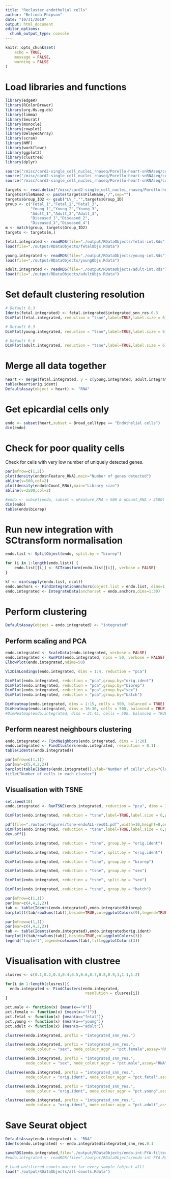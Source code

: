 ```yaml
---
title: "Recluster endothelial cells"
author: "Belinda Phipson"
date: "10/31/2019"
output: html_document
editor_options: 
  chunk_output_type: console
---
```


```r
knitr::opts_chunk$set(
    echo = TRUE,
    message = FALSE,
    warning = FALSE
)
```

# Load libraries and functions

```r
library(edgeR)
library(RColorBrewer)
library(org.Hs.eg.db)
library(limma)
library(Seurat)
library(monocle)
library(cowplot)
library(DelayedArray)
library(scran)
library(NMF)
library(workflowr)
library(ggplot2)
library(clustree)
library(dplyr)
```

```r
source("/misc/card2-single_cell_nuclei_rnaseq/Porello-heart-snRNAseq/code/normCounts.R")
source("/misc/card2-single_cell_nuclei_rnaseq/Porello-heart-snRNAseq/code/findModes.R")
source("/misc/card2-single_cell_nuclei_rnaseq/Porello-heart-snRNAseq/code/ggplotColors.R")
```

```r
targets <- read.delim("/misc/card2-single_cell_nuclei_rnaseq/Porello-heart-snRNAseq/data/targets.txt",header=TRUE, stringsAsFactors = FALSE)
targets$FileName2 <- paste(targets$FileName,"/",sep="")
targets$Group_ID2 <- gsub("LV_","",targets$Group_ID)
group <- c("Fetal_1","Fetal_2","Fetal_3",
           "Young_1","Young_2","Young_3",
           "Adult_1","Adult_2","Adult_3", 
           "Diseased_1","Diseased_2",
           "Diseased_3","Diseased_4")
m <- match(group, targets$Group_ID2)
targets <- targets[m,]
```

```r
fetal.integrated <- readRDS(file="./output/RDataObjects/fetal-int.Rds")
load(file="./output/RDataObjects/fetalObjs.Rdata")

young.integrated <- readRDS(file="./output/RDataObjects/young-int.Rds")
load(file="./output/RDataObjects/youngObjs.Rdata")

adult.integrated <- readRDS(file="./output/RDataObjects/adult-int.Rds")
load(file="./output/RDataObjects/adultObjs.Rdata")
```

# Set default clustering resolution

```r
# Default 0.3
Idents(fetal.integrated) <- fetal.integrated$integrated_snn_res.0.3
DimPlot(fetal.integrated, reduction = "tsne",label=TRUE,label.size = 6)+NoLegend()

# Default 0.3
DimPlot(young.integrated, reduction = "tsne",label=TRUE,label.size = 6)+NoLegend()

# Default 0.6
DimPlot(adult.integrated, reduction = "tsne",label=TRUE,label.size = 6)+NoLegend()

```

# Merge all data together

```r
heart <- merge(fetal.integrated, y = c(young.integrated, adult.integrated), project = "heart")
table(heart$orig.ident)
DefaultAssay(object = heart) <- "RNA"
```

# Get epicardial cells only

```r
endo <- subset(heart,subset = Broad_celltype == "Endothelial cells")
dim(endo)
```

# Check for poor quality cells

Check for cells with very low number of uniquely detected genes. 

```r
par(mfrow=c(1,2))
plot(density(endo$nFeature_RNA),main="Number of genes detected")
abline(v=500,col=2)
plot(density(endo$nCount_RNA),main="Library size")
abline(v=2500,col=2)

#endo <- subset(endo, subset = nFeature_RNA > 500 & nCount_RNA > 2500)
dim(endo)
table(endo$biorep)
```


# Run new integration with SCtransform normalisation


```r
endo.list <- SplitObject(endo, split.by = "biorep")
```

```r
for (i in 1:length(endo.list)) {
    endo.list[[i]] <- SCTransform(endo.list[[i]], verbose = FALSE)
}
```

```r
kf <- min(sapply(endo.list, ncol))
endo.anchors <- FindIntegrationAnchors(object.list = endo.list, dims=1:30,anchor.features = 3000,k.filter=kf)
endo.integrated <- IntegrateData(anchorset = endo.anchors,dims=1:30)
```

# Perform clustering

```r
DefaultAssay(object = endo.integrated) <- "integrated"
```

## Perform scaling and PCA

```r
endo.integrated <- ScaleData(endo.integrated, verbose = FALSE)
endo.integrated <- RunPCA(endo.integrated, npcs = 50, verbose = FALSE)
ElbowPlot(endo.integrated,ndims=50)
```

```r
VizDimLoadings(endo.integrated, dims = 1:4, reduction = "pca")
```

```r
DimPlot(endo.integrated, reduction = "pca",group.by="orig.ident")
DimPlot(endo.integrated, reduction = "pca",group.by="biorep")
DimPlot(endo.integrated, reduction = "pca",group.by="sex")
DimPlot(endo.integrated, reduction = "pca",group.by="batch")
```

```r
DimHeatmap(endo.integrated, dims = 1:15, cells = 500, balanced = TRUE)
DimHeatmap(endo.integrated, dims = 16:30, cells = 500, balanced = TRUE)
#DimHeatmap(endo.integrated, dims = 31:45, cells = 500, balanced = TRUE)
```

## Perform nearest neighbours clustering

```r
endo.integrated <- FindNeighbors(endo.integrated, dims = 1:20)
endo.integrated <- FindClusters(endo.integrated, resolution = 0.1)
table(Idents(endo.integrated))
```

```r
par(mfrow=c(1,1))
par(mar=c(5,4,2,2))
barplot(table(Idents(endo.integrated)),ylab="Number of cells",xlab="Clusters")
title("Number of cells in each cluster")
```


## Visualisation with TSNE

```r
set.seed(10)
endo.integrated <- RunTSNE(endo.integrated, reduction = "pca", dims = 1:20)
```


```r
DimPlot(endo.integrated, reduction = "tsne",label=TRUE,label.size = 6,pt.size = 0.5)+NoLegend()
```

```r
pdf(file="./output/Figures/tsne-endoALL-res01.pdf",width=10,height=8,onefile = FALSE)
DimPlot(endo.integrated, reduction = "tsne",label=TRUE,label.size = 6,pt.size = 0.5)+NoLegend()
dev.off()
```

```r
DimPlot(endo.integrated, reduction = "tsne", group.by = "orig.ident")
```

```r
DimPlot(endo.integrated, reduction = "tsne", split.by = "orig.ident")
```

```r
DimPlot(endo.integrated, reduction = "tsne", group.by = "biorep")
```


```r
DimPlot(endo.integrated, reduction = "tsne", group.by = "sex")
```

```r
DimPlot(endo.integrated, reduction = "tsne", split.by = "sex")
```

```r
DimPlot(endo.integrated, reduction = "tsne", group.by = "batch")
```


```r
par(mfrow=c(1,1))
par(mar=c(4,4,2,2))
tab <- table(Idents(endo.integrated),endo.integrated$biorep)
barplot(t(tab/rowSums(tab)),beside=TRUE,col=ggplotColors(9),legend=TRUE)
```

```r
par(mfrow=c(1,1))
par(mar=c(4,4,2,2))
tab <- table(Idents(endo.integrated),endo.integrated$orig.ident)
barplot(t(tab/rowSums(tab)),beside=TRUE,col=ggplotColors(3))
legend("topleft",legend=colnames(tab),fill=ggplotColors(3))
```

# Visualisation with clustree

```r
clusres <- c(0.1,0.2,0.3,0.4,0.5,0.6,0.7,0.8,0.9,1,1.1,1.2)
```
```r
for(i in 1:length(clusres)){
  endo.integrated <- FindClusters(endo.integrated, 
                                   resolution = clusres[i])
}
```

```r
pct.male <- function(x) {mean(x=="m")}
pct.female <- function(x) {mean(x=="f")}
pct.fetal <- function(x) {mean(x=="fetal")}
pct.young <- function(x) {mean(x=="young")}
pct.adult <- function(x) {mean(x=="adult")}
```

```r
clustree(endo.integrated, prefix = "integrated_snn_res.")
```

```r
clustree(endo.integrated, prefix = "integrated_snn_res.",
         node_colour = "sex", node_colour_aggr = "pct.female",assay="RNA")
```

```r
clustree(endo.integrated, prefix = "integrated_snn_res.",
         node_colour = "sex", node_colour_aggr = "pct.male",assay="RNA")
```

```r
clustree(endo.integrated, prefix = "integrated_snn_res.",
         node_colour = "orig.ident", node_colour_aggr = "pct.fetal",assay="RNA")
```

```r
clustree(endo.integrated, prefix = "integrated_snn_res.",
         node_colour = "orig.ident", node_colour_aggr = "pct.young",assay="RNA")
```

```r
clustree(endo.integrated, prefix = "integrated_snn_res.",
         node_colour = "orig.ident", node_colour_aggr = "pct.adult",assay="RNA")
```


# Save Seurat object

```r
DefaultAssay(endo.integrated) <- "RNA"
Idents(endo.integrated) <- endo.integrated$integrated_snn_res.0.1
```

```r
saveRDS(endo.integrated,file="./output/RDataObjects/endo-int-FYA-filtered.Rds")
#endo.integrated <- readRDS(file="./output/RDataObjects/endo-int-FYA.Rds")
```

```r
# Load unfiltered counts matrix for every sample (object all)
load("./output/RDataObjects/all-counts.Rdata")
```

